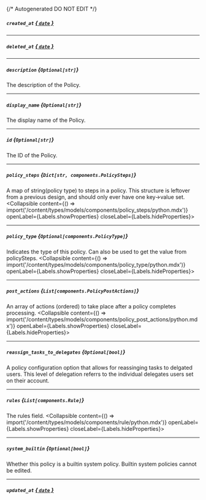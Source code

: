 {/* Autogenerated DO NOT EDIT  */}

##### `created_at` [*{ `date` }*](https://docs.python.org/3/library/datetime.html#date-objects)

---
##### `deleted_at` [*{ `date` }*](https://docs.python.org/3/library/datetime.html#date-objects)

---
##### `description` *{`Optional[str]`}*
The description of the Policy.

---
##### `display_name` *{`Optional[str]`}*
The display name of the Policy.

---
##### `id` *{`Optional[str]`}*
The ID of the Policy.

---
##### `policy_steps` *{`Dict[str, components.PolicySteps]`}*
A map of string(policy type) to steps in a policy. This structure is leftover from a previous design, and should only ever have one key\-\>value set.
<Collapsible content={() => import('/content/types/models/components/policy_steps/python.mdx')} openLabel={Labels.showProperties} closeLabel={Labels.hideProperties}>
</Collapsible>

---
##### `policy_type` *{`Optional[components.PolicyType]`}*
Indicates the type of this policy. Can also be used to get the value from policySteps.
<Collapsible content={() => import('/content/types/models/components/policy_type/python.mdx')} openLabel={Labels.showProperties} closeLabel={Labels.hideProperties}>
</Collapsible>

---
##### `post_actions` *{`List[components.PolicyPostActions]`}*
An array of actions (ordered) to take place after a policy completes processing.
<Collapsible content={() => import('/content/types/models/components/policy_post_actions/python.mdx')} openLabel={Labels.showProperties} closeLabel={Labels.hideProperties}>
</Collapsible>

---
##### `reassign_tasks_to_delegates` *{`Optional[bool]`}*
A policy configuration option that allows for reassinging tasks to delgated users. This level of delegation referrs to the individual delegates users set on their account.

---
##### `rules` *{`List[components.Rule]`}*
The rules field.
<Collapsible content={() => import('/content/types/models/components/rule/python.mdx')} openLabel={Labels.showProperties} closeLabel={Labels.hideProperties}>
</Collapsible>

---
##### `system_builtin` *{`Optional[bool]`}*
Whether this policy is a builtin system policy. Builtin system policies cannot be edited.

---
##### `updated_at` [*{ `date` }*](https://docs.python.org/3/library/datetime.html#date-objects)


